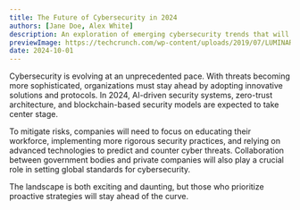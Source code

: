 ```yaml
---
title: The Future of Cybersecurity in 2024
authors: [Jane Doe, Alex White]
description: An exploration of emerging cybersecurity trends that will dominate in 2024 and how organizations can prepare for them.
previewImage: https://techcrunch.com/wp-content/uploads/2019/07/LUMINAR-IRIS-Array-V3.jpg?w=380
date: 2024-10-01
---
```


Cybersecurity is evolving at an unprecedented pace. With threats becoming more sophisticated, organizations must stay ahead by adopting innovative solutions and protocols. In 2024, AI-driven security systems, zero-trust architecture, and blockchain-based security models are expected to take center stage.

To mitigate risks, companies will need to focus on educating their workforce, implementing more rigorous security practices, and relying on advanced technologies to predict and counter cyber threats. Collaboration between government bodies and private companies will also play a crucial role in setting global standards for cybersecurity.

The landscape is both exciting and daunting, but those who prioritize proactive strategies will stay ahead of the curve.